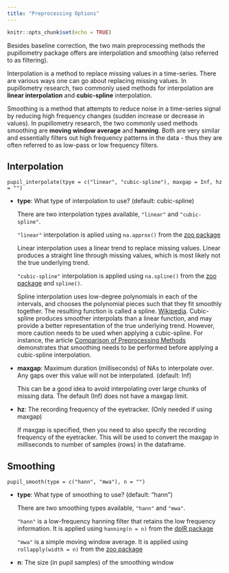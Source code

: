 ```yaml
---
title: "Preprocessing Options"
---
```


```r
knitr::opts_chunk$set(echo = TRUE)
```

Besides baseline correction, the two main preprocessing methods the pupillometry package offers are interpolation and smoothing (also referred to as filtering). 

Interpolation is a method to replace missing values in a time-series. There are various ways one can go about replacing missing values. In pupillometry research, two commonly used methods for interpolation are **linear interpolation** and **cubic-spline** interpolation.

Smoothing is a method that attempts to reduce noise in a time-series signal by reducing high frequency changes (sudden increase or decrease in values). In pupillometry research, the two commonly used methods smoothing are **moving window average** and **hanning**. Both are very similar and essentially filters out high frequency patterns in the data - thus they are often referred to as low-pass or low frequency filters.

## Interpolation

`pupil_interpolate(tpye = c("linear", "cubic-spline"), maxgap = Inf, hz = "")`

* __type__: What type of interpolation to use? (default: cubic-spline)

    There are two interpolation types available, `"linear"` and `"cubic-spline"`.
    
    `"linear"` interpolation is aplied using `na.approx()` from the [zoo package](https://www.rdocumentation.org/packages/zoo/versions/1.7-13/topics/rollapply)
    
    Linear interpolation uses a linear trend to replace missing values. Linear produces a straight line through missing values, which is most likely not the true underlying trend.
    
    `"cubic-spline"` interpolation is applied using `na.spline()` from the [zoo package](https://www.rdocumentation.org/packages/zoo/versions/1.7-13/topics/rollapply) and `spline()`.
    
    Spline interpolation uses low-degree polynomials in each of the intervals, and chooses the polynomial pieces such that they fit smoothly together. The resulting function is called a spline. [Wikipedia](https://en.wikipedia.org/wiki/Interpolation). Cubic-spline produces smoother interpolats than a linear function, and may provide a better representation of the true underlying trend. However, more caution needs to be used when applying a cubic-spline. For instance, the article [Comparison of Preprocessing Methods]() demonstrates that smoothing needs to be performed before applying a cubic-spline interpolation.
    
* __maxgap__: Maximum duration (milliseconds) of NAs to interpolate over. Any gaps over this value will not be interpolated. (default: Inf)

    This can be a good idea to avoid interpolating over large chunks of missing data. The default (Inf) does not have a maxgap limit. 
    
* __hz__: The recording frequency of the eyetracker. (Only needed if using maxgap)

   If maxgap is specified, then you need to also specify the recording frequency of the eyetracker. This will be used to convert the maxgap in milliseconds to number of samples (rows) in the dataframe. 

## Smoothing

`pupil_smooth(type = c("hann", "mwa"), n = "")`

* __type__: What type of smoothing to use? (default: "hann")

    There are two smoothing types available, `"hann"` and `"mwa"`. 
    
    `"hann"` is a low-frequency hanning filter that retains the low frequency information. It is applied using `hanning(n = n)` from the [dplR package](https://www.rdocumentation.org/packages/dplR/versions/1.6.8/topics/hanning)
    
    `"mwa"` is a simple moving window average. It is applied using `rollapply(width = n)` from the [zoo package](https://www.rdocumentation.org/packages/zoo/versions/1.7-13/topics/rollapply)
    
* __n__: The size (in pupil samples) of the smoothing window

